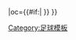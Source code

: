 {{fb team |t=布拉加 |tan=布拉加體育會 |tc=POR |abb={{#if:{{{abb|}}}|BRA{{0}}}} |oc={{#if:{{{oc|}}}|{{{oc}}} }} }}<!--
--><noinclude>[[Category:足球模板]]</noinclude>